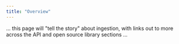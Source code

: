 ```yaml
---
title: "Overview"
---
```


... this page will "tell the story" about ingestion, with links out to more across the API and open source library sections ...
